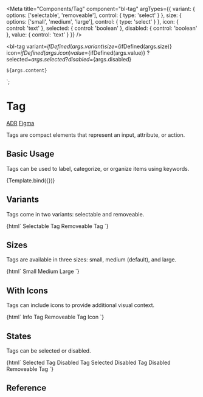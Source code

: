 
<Meta
  title="Components/Tag"
  component="bl-tag"
  argTypes={{
    variant: {
      options: ['selectable', 'removeable'],
      control: { type: 'select' }
    },
    size: {
      options: ['small', 'medium', 'large'],
      control: { type: 'select' }
    },
    icon: {
      control: 'text'
    },
    selected: {
      control: 'boolean'
    },
    disabled: {
      control: 'boolean'
    },
    value: {
      control: 'text'
    }
  }}
/>

  <bl-tag
    variant=${ifDefined(args.variant)}
    size=${ifDefined(args.size)}
    icon=${ifDefined(args.icon)}
    value=${ifDefined(args.value)}
    ?selected=${args.selected}
    ?disabled=${args.disabled}
  >
    ${args.content}
  </bl-tag>
`;

# Tag

<bl-badge icon="document">[ADR](https://github.com/Trendyol/baklava/pull/955)</bl-badge>
<bl-badge icon="puzzle">[Figma](https://www.figma.com/file/RrcLH0mWpuIy4vwuTlDeKN/Baklava-Design-Guide)</bl-badge>

Tags are compact elements that represent an input, attribute, or action.

## Basic Usage

Tags can be used to label, categorize, or organize items using keywords.

<Canvas>
  <Story name="Default" args={{ content: 'Default Tag' }}>
    {Template.bind({})}
  </Story>
</Canvas>

## Variants

Tags come in two variants: selectable and removeable.

<Canvas>
  <Story name="Variants">
    {html`
      <bl-tag variant="selectable">Selectable Tag</bl-tag>
      <bl-tag variant="removeable">Removeable Tag</bl-tag>
    `}
  </Story>
</Canvas>

## Sizes

Tags are available in three sizes: small, medium (default), and large.

<Canvas>
  <Story name="Sizes">
    {html`
      <bl-tag size="small">Small</bl-tag>
      <bl-tag size="medium">Medium</bl-tag>
      <bl-tag size="large">Large</bl-tag>
    `}
  </Story>
</Canvas>

## With Icons

Tags can include icons to provide additional visual context.

<Canvas>
  <Story name="With Icons">
    {html`
      <bl-tag icon="info">Info Tag</bl-tag>
      <bl-tag variant="removeable" icon="heart_fill">Removeable Tag Icon</bl-tag>
    `}
  </Story>
</Canvas>

## States

Tags can be selected or disabled.

<Canvas>
  <Story name="States">
    {html`
      <bl-tag variant="selectable" selected>Selected Tag</bl-tag>
      <bl-tag disabled>Disabled Tag</bl-tag>
      <bl-tag variant="selectable" selected disabled>Selected Disabled Tag</bl-tag>
      <bl-tag variant="removeable" disabled>Disabled Removeable Tag</bl-tag>
    `}
  </Story>
</Canvas>

## Reference

<ArgsTable of="bl-tag" />

